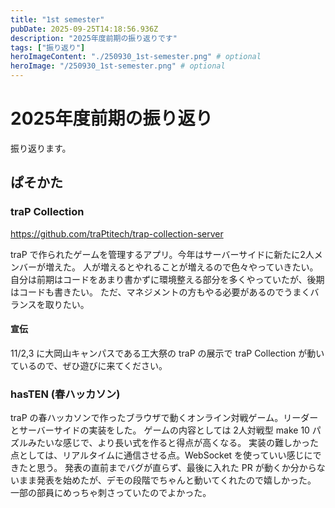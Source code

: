 ```yaml
---
title: "1st semester"
pubDate: 2025-09-25T14:18:56.936Z
description: "2025年度前期の振り返りです"
tags: ["振り返り"]
heroImageContent: "./250930_1st-semester.png" # optional
heroImage: "/250930_1st-semester.png" # optional
---
```


# 2025年度前期の振り返り

振り返ります。

## ぱそかた

### traP Collection

https://github.com/traPtitech/trap-collection-server

traP で作られたゲームを管理するアプリ。今年はサーバーサイドに新たに2人メンバーが増えた。
人が増えるとやれることが増えるので色々やっていきたい。
自分は前期はコードをあまり書かずに環境整える部分を多くやっていたが、後期はコードも書きたい。
ただ、マネジメントの方もやる必要があるのでうまくバランスを取りたい。

#### 宣伝

11/2,3 に大岡山キャンパスである工大祭の traP の展示で traP Collection が動いているので、ぜひ遊びに来てください。

### hasTEN (春ハッカソン)

traP の春ハッカソンで作ったブラウザで動くオンライン対戦ゲーム。リーダーとサーバーサイドの実装をした。
ゲームの内容としては 2人対戦型 make 10 パズルみたいな感じで、より長い式を作ると得点が高くなる。
実装の難しかった点としては、リアルタイムに通信させる点。WebSocket を使っていい感じにできたと思う。
発表の直前までバグが直らず、最後に入れた PR が動くか分からないまま発表を始めたが、デモの段階でちゃんと動いてくれたので嬉しかった。
一部の部員にめっちゃ刺さっていたのでよかった。
